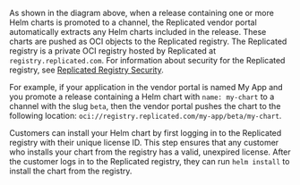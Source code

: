 As shown in the diagram above, when a release containing one or more Helm charts is promoted to a channel, the Replicated vendor portal automatically extracts any Helm charts included in the release. These charts are pushed as OCI objects to the Replicated registry. The Replicated registry is a private OCI registry hosted by Replicated at `registry.replicated.com`. For information about security for the Replicated registry, see [Replicated Registry Security](packaging-private-registry-security).

For example, if your application in the vendor portal is named My App and you promote a release containing a Helm chart with `name: my-chart` to a channel with the slug `beta`, then the vendor portal pushes the chart to the following location: `oci://registry.replicated.com/my-app/beta/my-chart`.

Customers can install your Helm chart by first logging in to the Replicated registry with their unique license ID. This step ensures that any customer who installs your chart from the registry has a valid, unexpired license. After the customer logs in to the Replicated registry, they can run `helm install` to install the chart from the registry.